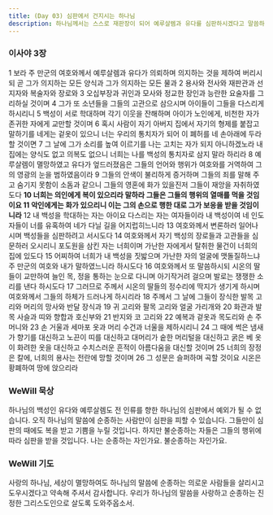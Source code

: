 ```yaml
---
title: (Day 03) 심판에서 건지시는 하나님
description: 하나님께서는 스스로 재판장이 되어 예루살렘과 유다를 심판하시겠다고 말씀하십니다.
---
```


### 이사야 3장
1 보라 주 만군의 여호와께서 예루살렘과 유다가 의뢰하며 의지하는 것을 제하여 버리시되 곧 그가 의지하는 모든 양식과 그가 의지하는 모든 물과 2 용사와 전사와 재판관과 선지자와 복술자와 장로와 3 오십부장과 귀인과 모사와 정교한 장인과 능란한 요술자를 그리하실 것이며 4 그가 또 소년들을 그들의 고관으로 삼으시며 아이들이 그들을 다스리게 하시리니 5 백성이 서로 학대하며 각기 이웃을 잔해하며 아이가 노인에게, 비천한 자가 존귀한 자에게 교만할 것이며 6 혹시 사람이 자기 아버지 집에서 자기의 형제를 붙잡고 말하기를 네게는 겉옷이 있으니 너는 우리의 통치자가 되어 이 폐허를 네 손아래에 두라 할 것이면 7 그 날에 그가 소리를 높여 이르기를 나는 고치는 자가 되지 아니하겠노라 내 집에는 양식도 없고 의복도 없으니 너희는 나를 백성의 통치자로 삼지 말라 하리라 8 예루살렘이 멸망하였고 유다가 엎드러졌음은 그들의 언어와 행위가 여호와를 거역하여 그의 영광의 눈을 범하였음이라 9 그들의 안색이 불리하게 증거하며 그들의 죄를 말해 주고 숨기지 못함이 소돔과 같으니 그들의 영혼에 화가 있을진저 그들이 재앙을 자취하였도다 **10 너희는 의인에게 복이 있으리라 말하라 그들은 그들의 행위의 열매를 먹을 것임이요 11 악인에게는 화가 있으리니 이는 그의 손으로 행한 대로 그가 보응을 받을 것임이니라** 12 내 백성을 학대하는 자는 아이요 다스리는 자는 여자들이라 내 백성이여 네 인도자들이 너를 유혹하여 네가 다닐 길을 어지럽히느니라 13 여호와께서 변론하러 일어나시며 백성들을 심판하려고 서시도다 14 여호와께서 자기 백성의 장로들과 고관들을 심문하러 오시리니 포도원을 삼킨 자는 너희이며 가난한 자에게서 탈취한 물건이 너희의 집에 있도다 15 어찌하여 너희가 내 백성을 짓밟으며 가난한 자의 얼굴에 맷돌질하느냐 주 만군의 여호와 내가 말하였느니라 하시도다 16 여호와께서 또 말씀하시되 시온의 딸들이 교만하여 늘인 목, 정을 통하는 눈으로 다니며 아기작거려 걸으며 발로는 쟁쟁한 소리를 낸다 하시도다 17 그러므로 주께서 시온의 딸들의 정수리에 딱지가 생기게 하시며 여호와께서 그들의 하체가 드러나게 하시리라 18 주께서 그 날에 그들이 장식한 발목 고리와 머리의 망사와 반달 장식과 19 귀 고리와 팔목 고리와 얼굴 가리개와 20 화관과 발목 사슬과 띠와 향합과 호신부와 21 반지와 코 고리와 22 예복과 겉옷과 목도리와 손 주머니와 23 손 거울과 세마포 옷과 머리 수건과 너울을 제하시리니 24 그 때에 썩은 냄새가 향기를 대신하고 노끈이 띠를 대신하고 대머리가 숱한 머리털을 대신하고 굵은 베 옷이 화려한 옷을 대신하고 수치스러운 흔적이 아름다움을 대신할 것이며 25 너희의 장정은 칼에, 너희의 용사는 전란에 망할 것이며 26 그 성문은 슬퍼하며 곡할 것이요 시온은 황폐하여 땅에 앉으리라

### WeWill 묵상
하나님의 백성인 유다와 예루살렘도 전 인류를 향한 하나님의 심판에서  예외가 될 수 없습니다. 오직 하나님의 말씀에 순종하는 사람만이 심판을 피할 수 있습니다. 그들만이 심판의 때에도 복을 받고 기쁨을 누릴 것입니다. 하지만 불순종하는 자들은 그들의 행위에 따라 심판을 받을 것입니다. 나는 순종하는 자인가요. 불순종하는 자인가요.

### WeWill 기도
사랑의 하나님, 세상이 멸망하여도 하나님의 말씀에 순종하는 의로운 사람들을 살리시고 도우시겠다고 약속해 주셔서 감사합니다. 우리가 하나님의 말씀을 사랑하고 순종하는 진정한 그리스도인으로 살도록 도와주옵소서.
